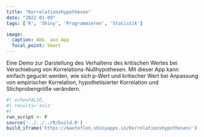 ```yaml
---
title: "Korrelationshypothesen"
date: "2022-01-09"
tags: ['R', 'Shiny', 'Programmieren', 'Statistik']

image:
  caption: Abb. aus App
  focal_point: Smart
---
```


Eine Demo zur Darstellung des Verhaltens des kritischen Wertes bei Verschiebung von Korrelations-Nullhypothesen. Mit dieser App kann einfach geguckt werden, wie sich p-Wert und kritischer Wert bei Anpassung von empirischer Korrelation, hypothetisierter Korrelation und Stichprobengröße verändern.

```r
#| echo=FALSE,
#| results='asis'
#| 
run_script <- F
source('../../../R/build.R')
build_iframe('https://maxteflon.shinyapps.io/Korrelationshypothesen/')
```


